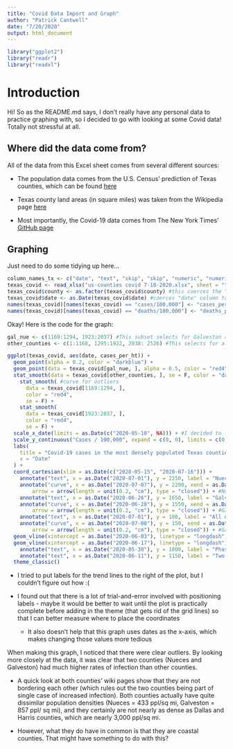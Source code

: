 ```yaml
---
title: "Covid Data Import and Graph"
author: "Patrick Cantwell"
date: "7/20/2020"
output: html_document
---
```


```r
library("ggplot2")
library("readr")
library("readxl")
```

# Introduction
Hi! So as the README.md says, I don't really have any personal data to practice graphing with, so I decided to go with looking at some Covid data! Totally not stressful at all.


## Where did the data come from?
All of the data from this Excel sheet comes from several different sources:

* The population data comes from the U.S. Census' prediction of Texas counties, which can be found [here](https://www2.census.gov/programs-surveys/popest/tables/2010-2019/counties/totals/co-est2019-annres-48.xlsx)

* Texas county land areas (in square miles) was taken from the Wikipedia page [here](https://en.wikipedia.org/wiki/List_of_counties_in_Texas)

* Most importantly, the Covid-19 data comes from The New York Times' [GitHub page](https://github.com/nytimes/covid-19-data)

## Graphing

Just need to do some tidying up here...
```r
column_names_tx <- c("date", "text", "skip", "skip", "numeric", "numeric", "skip", "numeric", "numeric")
texas_covid <- read_xlsx("us-counties covid 7-18-2020.xlsx", sheet = "texas_density_covid", col_types = column_names_tx)
texas_covid$county <- as.factor(texas_covid$county) #this coerces the "county" column to be made up of 20 factors
texas_covid$date <- as.Date(texas_covid$date) #coerces "date" column to be read by R as a date, not a character string
names(texas_covid)[names(texas_covid) == "cases/100,000"] <- "cases_per_ht" #this changes the name of the cases/100,000 column, as its previous name was causing difficulties
names(texas_covid)[names(texas_covid) == "deaths/100,000"] <- "deaths_per_ht" #same with this one
```

Okay! Here is the code for the graph:

```r
gal_nue <- c(1169:1294, 1923:2037) #This subset selects for Galveston and Nueces counties - when I used a character vector to select for the two, it would only select for every other row of that data. I have no idea why.
other_counties <- c(1:1168, 1295:1922, 2038: 2526) #This selects for all other counties

ggplot(texas_covid, aes(date, cases_per_ht)) +
  geom_point(alpha = 0.2, color = "darkblue") +
  geom_point(data = texas_covid[gal_nue, ], alpha = 0.5, color = "red4") +
  stat_smooth(data = texas_covid[other_counties, ], se = F, color = "darkblue") +
    stat_smooth( #curve for outliers
      data = texas_covid[1169:1294, ], 
      color = "red4",
      se = F) + 
    stat_smooth(
      data = texas_covid[1923:2037, ],
      color = "red4",
      se = F) +
  scale_x_date(limits = as.Date(c("2020-05-10", NA))) + #I decided to limit the scope of the graph because the early dates lacked important information
  scale_y_continuous("Cases / 100,000", expand = c(0, 0), limits = c(0, 2500)) +
  labs(
    title = "Covid-19 cases in the most densely populated Texas counties",
    x = "Date"
  ) +
  coord_cartesian(xlim = as.Date(c("2020-05-15", "2020-07-16"))) +
    annotate("text", x = as.Date("2020-07-01"), y = 2250, label = "Nueces County") +
    annotate("curve", x = as.Date("2020-07-07"), y = 2200, xend = as.Date("2020-07-14"), yend = 2050,
        arrow = arrow(length = unit(0.2, "cm"), type = "closed")) + #Nueces text and curve
    annotate("text", x = as.Date("2020-06-26"), y = 1650, label = "Galveston County") +
    annotate("curve", x = as.Date("2020-06-28"), y = 1550, xend = as.Date("2020-07-05"), yend = 1300,
        arrow = arrow(length = unit(0.2, "cm"), type = "closed")) + #Galveston text and curve
    annotate("text", x = as.Date("2020-07-01"), y = 100, label = "All other counties") +
    annotate("curve", x = as.Date("2020-07-08"), y = 150, xend = as.Date("2020-07-10"), yend = 700,
        arrow = arrow(length = unit(0.2, "cm"), type = "closed")) + #Galveston text and curve
  geom_vline(xintercept = as.Date("2020-06-03"), linetype = "longdash") +
  geom_vline(xintercept = as.Date("2020-06-17"), linetype = "longdash") +
    annotate("text", x = as.Date("2020-05-30"), y = 1800, label = "Phase III") +
    annotate("text", x = as.Date("2020-06-11"), y = 1150, label = "Two Weeks\npost-Phase III") +
  theme_classic()
```

* I tried to put labels for the trend lines to the right of the plot, but I couldn't figure out how :( 

* I found out that there is a lot of trial-and-error involved with positioning labels - maybe it would be better to wait until the plot is practically complete before adding in the theme (that gets rid of the grid lines) so that I can better measure where to place the coordinates

  * It also doesn't help that this graph uses dates as the x-axis, which makes changing those values more tedious

When making this graph, I noticed that there were clear outliers. By looking more closely at the data, it was clear that two counties (Nueces and Galveston) had much higher rates of infection than other counties.

* A quick look at both counties' wiki pages show that they are not bordering each other (which rules out the two counties being part of single case of increased infection). Both counties actually have quite dissimilar population densities (Nueces = 433 ppl/sq mi, Galveston = 857 ppl/ sq mi), and they certainly are not nearly as dense as Dallas and Harris counties, which are nearly 3,000 ppl/sq mi.

* However, what they do have in common is that they are coastal counties. That might have something to do with this?



